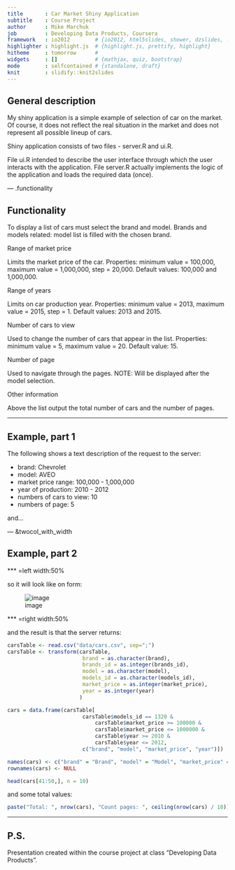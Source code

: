 ```yaml
---
title       : Car Market Shiny Application
subtitle    : Course Project
author      : Mike Marchuk
job         : Developing Data Products, Coursera
framework   : io2012        # {io2012, html5slides, shower, dzslides, ...}
highlighter : highlight.js  # {highlight.js, prettify, highlight}
hitheme     : tomorrow      # 
widgets     : []            # {mathjax, quiz, bootstrap}
mode        : selfcontained # {standalone, draft}
knit        : slidify::knit2slides
---
```


## General description

My shiny application is a simple example of selection of car on the market. Of course, it does not reflect the real situation in the market and does not represent all possible lineup of cars.

Shiny application consists of two files - <span class="bold">server.R</span> and <span class="bold">ui.R</span>. 

File <span class="bold italic">ui.R</span> intended to describe the user interface through which the user interacts with the application.
File <span class="bold italic">server.R</span> actually implements the logic of the application and loads the required data (once).

--- .functionality

## Functionality

To display a list of cars must select the brand and model. Brands and models related: model list is filled with the chosen brand.
<p class="name_elem">Range of market price</p>
Limits the market price of the car. Properties: minimum value = 100,000, maximum value = 1,000,000, step = 20,000. Default values: 100,000 and 1,000,000.
<p class="name_elem">Range of years</p>
Limits on car production year. Properties: minimum value = 2013, maximum value = 2015, step = 1. Default values: 2013 and 2015.
<p class="name_elem">Number of cars to view</p>
Used to change the number of cars that appear in the list. Properties: minimum value = 5, maximum value = 20. Default value: 15.
<p class="name_elem">Number of page</p>
Used to navigate through the pages. NOTE: Will be displayed after the model selection.
<p class="name_elem">Other information</p>
Above the list output the total number of cars and the number of pages.

---

## Example, part 1

The following shows a text description of the request to the server:

- brand: Chevrolet
- model: AVEO
- market price range: 100,000 - 1,000,000
- year of production: 2010 - 2012
- numbers of cars to view: 10
- numbers of page: 5

and...

--- &twocol_with_width

## Example, part 2

*** =left width:50%

so it will look like on form:

![image](assets/img/example.png)

*** =right width:50%

and the result is that the server returns:

```r

carsTable <- read.csv("data/cars.csv", sep=";")
carsTable <- transform(carsTable, 
                        brand = as.character(brand), 
                        brands_id = as.integer(brands_id),
                        model = as.character(model), 
                        models_id = as.character(models_id), 
                        market_price = as.integer(market_price), 
                        year = as.integer(year)
                       )

cars = data.frame(carsTable[
                        carsTable$models_id == 1320 &
                            carsTable$market_price >= 100000 &
                            carsTable$market_price <= 1000000 &
                            carsTable$year >= 2010 &
                            carsTable$year <= 2012, 
                        c("brand", "model", "market_price", "year")])

names(cars) <- c("brand" = "Brand", "model" = "Model", "market_price" = "Market price", "year" = "Year")
rownames(cars) <- NULL

head(cars[41:50,], n = 10)

```

and some total values:

```r

paste("Total: ", nrow(cars), "Count pages: ", ceiling(nrow(cars) / 10))

```

---

## P.S.

Presentation created within the course project at class "Developing Data Products".
